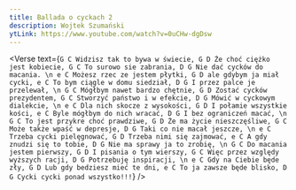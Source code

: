 ```yaml
---
title: Ballada o cyckach 2
description: Wojtek Szumański
ytLink: https://www.youtube.com/watch?v=0uCHw-dgDsw
---
```



<Verse
  text={`
G C
Widzisz tak to bywa w świecie,
G D
Że choć ciężko jest kobiecie,
G C
To surowo sie zabrania,
D G
Nie dać cycków do macania.
\n
e C
Możesz rzec ze jestem płytki,
G D
ale gdybym ja miał cycki,
e C
To bym ciągle w domu siedział,
D G
I przez palce je przelewał,
\n
G C
Mógłbym nawet bardzo chętnie,
G D
Zostać cycków prezydentem,
G C
Stworzyć państwo i w efekcie,
D G
Mówić w cyckowym dialekcie,
\n
e C
Dla nich skocze z wysokości,
G D
I połamie wszystkie kości,
e C
Byle mógłbym do nich wracać,
D G
I bez ograniczeń macać,
\n
G C
To jest przykre choć prawdziwe,
G D
Że ma życie nieszczęśliwe,
G C
Może także wpaść w depresje,
D G
Taki co nie macał jeszcze,
\n
e C
Trzeba cycki pielęgnować,
G D
Trzeba nimi się zajmować,
e C
A gdy znudzi się to tobie,
D G
Nie ma sprawy ja to zrobię,
\n
G C
Do macania jestem pierwszy,
G D
I pisania o tym wierszy,
G C
Więc przez względy wyższych racji,
D G
Potrzebuję inspiracji,
\n
e C
Gdy na Ciebie będe zły,
G D
Lub gdy bedziesz mieć te dni,
e C
To ja zawsze będe blisko,
D G
Cycki cycki ponad wszystko!!!
`}
/>
